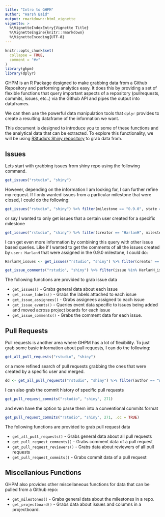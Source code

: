 ```yaml
---
title: "Intro to GHPM"
author: "Harsh Baid"
output: rmarkdown::html_vignette
vignette: >
  %\VignetteIndexEntry{Vignette Title}
  %\VignetteEngine{knitr::rmarkdown}
  %\VignetteEncoding{UTF-8}
---
```


```r
knitr::opts_chunk$set(
  collapse = TRUE,
  comment = "#>"
)
library(ghpm)
library(dplyr)
```

GHPM is an R Package designed to make grabbing data from a Github Repository and performing analytics easy. It does this by providing a set of flexible functions that query important aspects of a repository (pullrequests, commits, issues, etc..) via the Github API and pipes the output into dataframes.

We can then use the powerful data manipulation tools that `dplyr` provides to create a resulting dataframe of the information we want.

This document is designed to introduce you to some of these functions and the analytical data that can be extracted. To explore this functionality, we will be using [RStudio's Shiny repository](https://github.com/rstudio/shiny) to grab data from.

## Issues

Lets start with grabbing issues from shiny repo using the following command.
```r
get_issues("rstudio", "shiny")
```

However, depending on the information I am looking for, I can further refine my request. If I only wanted issues from a particular milestone that were closed, I could do the following:
```r
get_issues("rstudio", "shiny") %>% filter(milestone == "0.9.0", state == "CLOSED")
```

or say I wanted to only get issues that a certain user created for a specific milestone
```r
get_issues("rstudio", "shiny") %>% filter(creator == "HarlanH", milestone == "0.9.0")
```

I can get even more information by combining this query with other issue based queries. Like if I wanted to get the comments of all the issues created by `user: HarlanH` that were assigned in the 0.9.0 milestone, I could do:
```r
HarlanH_issues <- get_issues("rstudio", "shiny") %>% filter(creator == "HarlanH", milestone == "0.9.0")

get_issue_comments("rstudio", "shiny") %>% filter(issue %in% HarlanH_issues$issue)
```

The following functions are provided to grab issue data

* `get_issues()` - Grabs general data about each issue
* `get_issue_labels()` - Grabs the labels attached to each issue
* `get_issue_assignees()` - Grabs assignees assigned to each issue
* `get_issue_events()` - Queries event data specific to issues being added and moved across project boards for each issue
* `get_issue_comments()` - Grabs the comment data for each issue.

## Pull Requests

Pull requests is another area where GHPM has a lot of flexibility. To just grab some basic information about pull requests, I can do the following:
```r
get_all_pull_requests("rstudio", "shiny")
```

or a more refined search of pull requests grabbing the ones that were created by a specific user and merged.
```r
dd <- get_all_pull_requests("rstudio", "shiny") %>% filter(author == "wch", state == "MERGED")
```

I can also grab the commit history of specific pull requests
```r
get_pull_request_commits("rstudio", "shiny", 271)
```

and even have the option to parse them into a conventional commits format
```r
get_pull_request_commits("rstudio", "shiny", 271, .cc = TRUE)
```

The following functions are provided to grab pull request data

* `get_all_pull_requests()` - Grabs general data about all pull requests
* `get_pull_request_comments()` - Grabs comment data of a pull request
* `get_pull_request_reviewers()` - Grabs data about reviewers of all pull requests
* `get_pull_request_commits()` - Grabs commit data of a pull request

## Miscellanious Functions

GHPM also provides other miscellaneous functions for data that can be pulled from a Github repo:

* `get_milestones()` - Grabs general data about the milestones in a repo.
* `get_projectboard()` - Grabs data about issues and columns in a projectboard.
